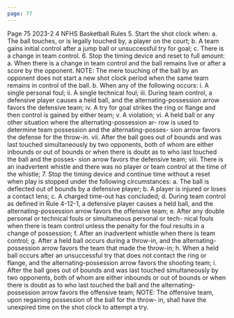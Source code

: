 ```yaml
---
page: 77
---
```


Page 75 2023-2 4 NFHS Basketball Rules 5. Start the shot clock when: a. The ball touches, or is legally touched by, a player on the court; b. A team gains initial control after a jump ball or unsuccessful try for goal; c. There is a change in team control. 6. Stop the timing device and reset to full amount: a. When there is a change in team control and the ball remains live or after a score by the opponent. NOTE: The mere touching of the ball by an opponent does not start a new shot clock period when the same team remains in control of the ball. b. When any of the following occurs: i. A single personal foul; ii. A single technical foul; iii. During team control, a defensive player causes a held ball, and the alternating-possession arrow favors the defensive team; iv. A try for goal strikes the ring or flange and then control is gained by either team; v. A violation; vi. A held ball or any other situation where the alternating-possession ar- row is used to determine team possession and the alternating-posses- sion arrow favors the defense for the throw-in. vii. After the ball goes out of bounds and was last touched simultaneously by two opponents, both of whom are either inbounds or out of bounds or when there is doubt as to who last touched the ball and the posses- sion arrow favors the defensive team; viii. There is an inadvertent whistle and there was no player or team control at the time of the whistle; 7. Stop the timing device and continue time without a reset when play is stopped under the following circumstances: a. The ball is deflected out of bounds by a defensive player; b. A player is injured or loses a contact lens; c. A charged time-out has concluded; d. During team control as defined in Rule 4-12-1, a defensive player causes a held ball, and the alternating-possession arrow favors the offensive team; e. After any double personal or technical fouls or simultaneous personal or tech- nical fouls when there is team control unless the penalty for the foul results in a change of possession; f. After an inadvertent whistle when there is team control; g. After a held ball occurs during a throw-in, and the alternating-possession arrow favors the team that made the throw-in; h. When a held ball occurs after an unsuccessful try that does not contact the ring or flange, and the alternating-possession arrow favors the shooting team; i. After the ball goes out of bounds and was last touched simultaneously by two opponents, both of whom are either inbounds or out of bounds or when there is doubt as to who last touched the ball and the alternating-possession arrow favors the offensive team; NOTE: The offensive team, upon regaining possession of the ball for the throw- in, shall have the unexpired time on the shot clock to attempt a try.